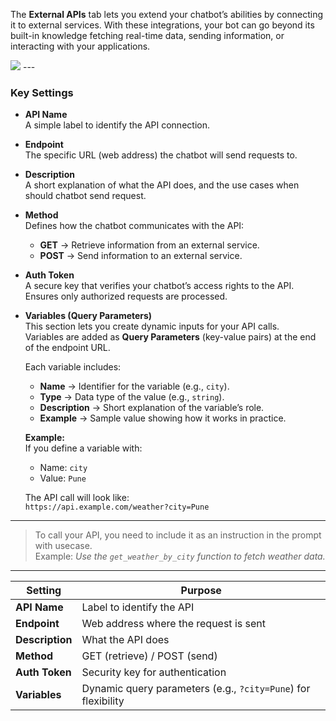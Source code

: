 

The **External APIs** tab lets you extend your chatbot’s abilities by connecting it to external services. With these integrations, your bot can go beyond its built-in knowledge fetching real-time data, sending information, or interacting with your applications.




<Frame>
  <img src="/ai-agents/conversational-ai-agent/settings/api.gif" />
</Frame>
---

### Key Settings
- **API Name**  
  A simple label to identify the API connection.

- **Endpoint**  
  The specific URL (web address) the chatbot will send requests to.

- **Description**  
  A short explanation of what the API does, and the use cases when should chatbot send request.

- **Method**  
  Defines how the chatbot communicates with the API:  
  - **GET** → Retrieve information from an external service.  
  - **POST** → Send information to an external service.  

- **Auth Token**  
  A secure key that verifies your chatbot’s access rights to the API.  
  Ensures only authorized requests are processed.


- **Variables (Query Parameters)**  
  This section lets you create dynamic inputs for your API calls.  
  Variables are added as **Query Parameters** (key-value pairs) at the end of the endpoint URL.  

  Each variable includes:  
  - **Name** → Identifier for the variable (e.g., `city`).  
  - **Type** → Data type of the value (e.g., `string`).  
  - **Description** → Short explanation of the variable’s role.  
  - **Example** → Sample value showing how it works in practice.  

  **Example:**  
  If you define a variable with:  
  - Name: `city`  
  - Value: `Pune`  

  The API call will look like:  
  ```https://api.example.com/weather?city=Pune```
---

> To call your API, you need to include it as an instruction in the prompt with usecase.  
> Example: *Use the `get_weather_by_city` function to fetch weather data.*

---

| Setting        | Purpose                                                        |
|----------------|----------------------------------------------------------------|
| **API Name**   | Label to identify the API                                      |
| **Endpoint**   | Web address where the request is sent                          |
| **Description**| What the API does                                              |
| **Method**     | GET (retrieve) / POST (send)                                   |
| **Auth Token** | Security key for authentication                                |
| **Variables**  | Dynamic query parameters (e.g., `?city=Pune`) for flexibility  |
